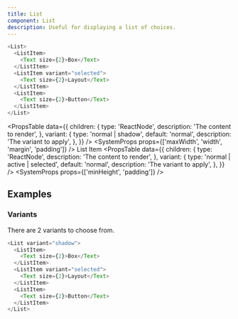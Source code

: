 ```yaml
---
title: List
component: List
description: Useful for displaying a list of choices.
---
```


```js live
<List>
  <ListItem>
    <Text size={2}>Box</Text>
  </ListItem>
  <ListItem variant="selected">
    <Text size={2}>Layout</Text>
  </ListItem>
  <ListItem>
    <Text size={2}>Button</Text>
  </ListItem>
</List>
```

<PropsTable
  data={{
    children: {
      type: 'ReactNode',
      description: 'The content to render',
    },
    variant: {
      type: 'normal | shadow',
      default: 'normal',
      description: 'The variant to apply',
    },
  }}
/>
<SystemProps props={['maxWidth', 'width', 'margin', 'padding']} />
<Heading as="h2" size={4} fontWeight={500} mb={2} mt={6} lineHeight={4}>
  List Item
</Heading>
<PropsTable
  data={{
    children: {
      type: 'ReactNode',
      description: 'The content to render',
    },
    variant: {
      type: 'normal | active | selected',
      default: 'normal',
      description: 'The variant to apply',
    },
  }}
/>
<SystemProps props={['minHeight', 'padding']} />

## Examples

### Variants

There are 2 variants to choose from.

```js live
<List variant="shadow">
  <ListItem>
    <Text size={2}>Box</Text>
  </ListItem>
  <ListItem variant="selected">
    <Text size={2}>Layout</Text>
  </ListItem>
  <ListItem>
    <Text size={2}>Button</Text>
  </ListItem>
</List>
```
